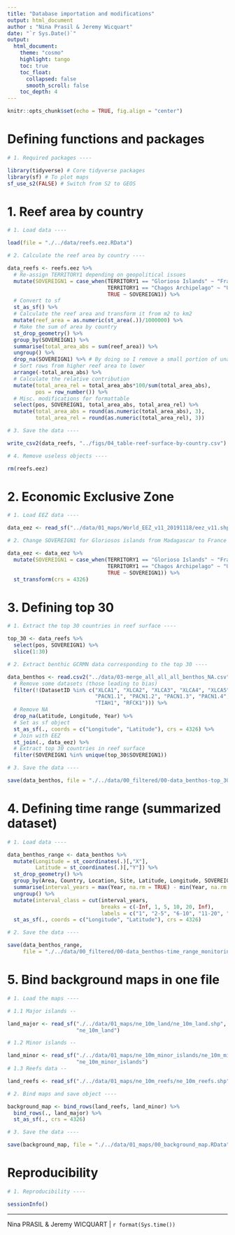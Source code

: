 ```yaml
---
title: "Database importation and modifications"
output: html_document
author : "Nina Prasil & Jeremy Wicquart"
date: "`r Sys.Date()`"
output: 
  html_document:
    theme: "cosmo"
    highlight: tango
    toc: true
    toc_float:
      collapsed: false
      smooth_scroll: false
    toc_depth: 4
---
```


```r

knitr::opts_chunk$set(echo = TRUE, fig.align = "center")

```

# Defining functions and packages

```r

# 1. Required packages ----

library(tidyverse) # Core tidyverse packages
library(sf) # To plot maps
sf_use_s2(FALSE) # Switch from S2 to GEOS

```

# 1. Reef area by country

```r

# 1. Load data ----

load(file = "./../data/reefs.eez.RData")

# 2. Calculate the reef area by country ----

data_reefs <- reefs.eez %>%
  # Re-assign TERRITORY1 depending on geopolitical issues
  mutate(SOVEREIGN1 = case_when(TERRITORY1 == "Glorioso Islands" ~ "France",
                                TERRITORY1 == "Chagos Archipelago" ~ "United Kingdom",
                                TRUE ~ SOVEREIGN1)) %>% 
  # Convert to sf
  st_as_sf() %>% 
  # Calculate the reef area and transform it from m2 to km2
  mutate(reef_area = as.numeric(st_area(.))/1000000) %>%
  # Make the sum of area by country
  st_drop_geometry() %>% 
  group_by(SOVEREIGN1) %>% 
  summarise(total_area_abs = sum(reef_area)) %>% 
  ungroup() %>% 
  drop_na(SOVEREIGN1) %>% # By doing so I remove a small portion of unassigned reef surface
  # Sort rows from higher reef area to lower
  arrange(-total_area_abs) %>% 
  # Calculate the relative contribution
  mutate(total_area_rel = total_area_abs*100/sum(total_area_abs),
         pos = row_number()) %>% 
  # Misc. modifications for formattable
  select(pos, SOVEREIGN1, total_area_abs, total_area_rel) %>% 
  mutate(total_area_abs = round(as.numeric(total_area_abs), 3),
         total_area_rel = round(as.numeric(total_area_rel), 3))

# 3. Save the data ----

write_csv2(data_reefs, "../figs/04_table-reef-surface-by-country.csv")

# 4. Remove useless objects ----

rm(reefs.eez)

```

# 2. Economic Exclusive Zone

```r

# 1. Load EEZ data ----

data_eez <- read_sf("../data/01_maps/World_EEZ_v11_20191118/eez_v11.shp")

# 2. Change SOVEREIGN1 for Gloriosos islands from Madagascar to France ----

data_eez <- data_eez %>% 
  mutate(SOVEREIGN1 = case_when(TERRITORY1 == "Glorioso Islands" ~ "France",
                                TERRITORY1 == "Chagos Archipelago" ~ "United Kingdom",
                                TRUE ~ SOVEREIGN1)) %>% 
  st_transform(crs = 4326)

```

# 3. Defining top 30

```r

# 1. Extract the top 30 countries in reef surface ----

top_30 <- data_reefs %>% 
  select(pos, SOVEREIGN1) %>% 
  slice(1:30)

# 2. Extract benthic GCRMN data corresponding to the top 30 ---- 

data_benthos <- read.csv2("../data/03-merge_all_all_all_benthos_NA.csv") %>% 
  # Remove some datasets (those leading to bias)
  filter(!(DatasetID %in% c("XLCA1", "XLCA2", "XLCA3", "XLCA4", "XLCA5",
                            "PACN1.1", "PACN1.2", "PACN1.3", "PACN1.4",
                            "TIAH1", "RFCK1"))) %>% 
  # Remove NA
  drop_na(Latitude, Longitude, Year) %>%
  # Set as sf object
  st_as_sf(., coords = c("Longitude", "Latitude"), crs = 4326) %>% 
  # Join with EEZ
  st_join(., data_eez) %>% 
  # Extract top 30 countries in reef surface
  filter(SOVEREIGN1 %in% unique(top_30$SOVEREIGN1))

# 3. Save the data ----

save(data_benthos, file = "./../data/00_filtered/00-data_benthos-top_30.RData")

```

# 4. Defining time range (summarized dataset)

```r

# 1. Load data ----

data_benthos_range <- data_benthos %>% 
  mutate(Longitude = st_coordinates(.)[,"X"],
         Latitude = st_coordinates(.)[,"Y"]) %>% 
  st_drop_geometry() %>% 
  group_by(Area, Country, Location, Site, Latitude, Longitude, SOVEREIGN1) %>% 
  summarise(interval_years = max(Year, na.rm = TRUE) - min(Year, na.rm = TRUE)) %>%
  ungroup() %>% 
  mutate(interval_class = cut(interval_years, 
                              breaks = c(-Inf, 1, 5, 10, 20, Inf),
                              labels = c("1", "2-5", "6-10", "11-20", ">20"))) %>% 
  st_as_sf(., coords = c("Longitude", "Latitude"), crs = 4326)

# 2. Save the data ----

save(data_benthos_range, 
     file = "./../data/00_filtered/00-data_benthos-time_range_monitoring.RData")

```

# 5. Bind background maps in one file

```r

# 1. Load the maps ----

# 1.1 Major islands --

land_major <- read_sf("./../data/01_maps/ne_10m_land/ne_10m_land.shp", 
                      "ne_10m_land")

# 1.2 Minor islands --

land_minor <- read_sf("./../data/01_maps/ne_10m_minor_islands/ne_10m_minor_islands.shp", 
                      "ne_10m_minor_islands")
# 1.3 Reefs data --

land_reefs <- read_sf("./../data/01_maps/ne_10m_reefs/ne_10m_reefs.shp", "ne_10m_reefs")

# 2. Bind maps and save object ----

background_map <- bind_rows(land_reefs, land_minor) %>% 
  bind_rows(., land_major) %>% 
  st_as_sf(., crs = 4326) 

# 3. Save the data ----

save(background_map, file = "./../data/01_maps/00_background_map.RData")

```

# Reproducibility

```r

# 1. Reproducibility ----

sessionInfo()

```

---
Nina PRASIL & Jeremy WICQUART | `r format(Sys.time())`